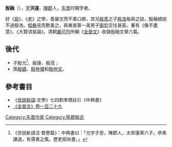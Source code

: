 '''殷融'''（{{bd|？||？||catIdx=Y}}），[[表字|字]]'''洪遠'''，[[陳郡|陳郡]]人，[[东晋|东晋]]时期学者。

好《[[易经|易]]》、《[[老子_(书)|老]]》之學，善屬文而不善口辯，其兄[[殷羨|殷羨]]之子[[殷浩_(东晋)|殷浩]]每與之談，殷融總談不過殷浩。[[桓彝|桓彝]]見而歎美之，與東晉第一美男子[[衛玠|衛玠]]交往甚密。著有《像不盡意》、《大賢須易論》。清朝[[嚴可均|嚴可均]]所輯《[[全晉文|全晉文]]》收錄殷融文章六篇。

==後代==
{{main|陳郡殷氏}}
*子殷允<ref>《世說新語注·賞譽篇》：中興書曰：「允字子思，陳郡人，太常康第六子。恭素謙退，有儒者之風。歷吏部尚書。」</ref>、殷康、殷茂；
*孫[[殷顗|殷顗]]、[[殷仲堪|殷仲堪]]和[[殷仲文|殷仲文]]。

==參考書目==
* 《[[世說新語|世說新語]]·文學》七四劉孝標註引《中興書》
*[[s:全晉文/卷一百二十九|《全晉文》卷一百二十九]]

{{DEFAULTSORT:Y}}
[[Category:东晋作家|Category:东晋作家]]
[[Category:陈郡殷氏|Category:陈郡殷氏]]